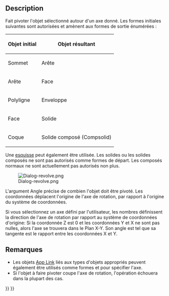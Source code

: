<languages/>

{{Docnav/fr
|[[Part_Extrude/fr|Extrusion]]
|[[Part_Mirror/fr|Objet en miroir]]
|[[Part_Workbench/fr|Atelier Part]]
|IconL=Part_Extrude.svg
|IconR=Part_Mirror.svg
|IconC=Workbench_Part.svg
}}

{{GuiCommand/fr
|Name=Part_Revolve
|Name/fr=Part Révolution
|MenuLocation=Part → Créer une révolution...
|Workbenches=[[Part_Workbench/fr|Part]]
}}

==Description==

Fait pivoter l'objet sélectionné autour d'un axe donné. Les formes initiales suivantes sont autorisées et amènent aux formes de sortie énumérées :

{| class="wikitable"
|-
! Objet initial
! Objet résultant
|-
| Sommet 
| Arête
|-
| Arête 
| Face
|-
| Polyligne 
| Enveloppe
|-
| Face
| Solide
|-
| Coque 
| Solide composé (Compsolid)
|}

Une [[Sketcher_Workbench/fr|esquisse]] peut également être utilisée. Les solides ou les solides composés ne sont pas autorisés comme formes de départ. Les composés normaux ne sont actuellement pas autorisés non plus.

[[Image:Dialog-revolve.png]]

L'argument Angle précise de combien l'objet doit être pivoté. Les coordonnées déplacent l'origine de l'axe de rotation, par rapport à l'origine du système de coordonnées.

Si vous sélectionnez un axe défini par l'utilisateur, les nombres définissent la direction de l'axe de rotation par rapport au système de coordonnées d'origine: Si la coordonnée Z est 0 et les coordonnées Y et X ne sont pas nulles, alors l'axe se trouvera dans le Plan X-Y. Son angle est tel que sa tangente est le rapport entre les coordonnées X et Y.

<span id="Notes"></span>
==Remarques==

* Les objets [[App_Link/fr|App Link]] liés aux types d'objets appropriés peuvent également être utilisés comme formes et pour spécifier l'axe. {{Version/fr|0.20}}
* Si l'objet à faire pivoter coupe l'axe de rotation, l'opération échouera dans la plupart des cas.


{{Docnav/fr
|[[Part_Extrude/fr|Extrusion]]
|[[Part_Mirror/fr|Objet en miroir]]
|[[Part_Workbench/fr|Atelier Part]]
|IconL=Part_Extrude.svg
|IconR=Part_Mirror.svg
|IconC=Workbench_Part.svg
}}

{{Part Tools navi{{#translation:}}}}
{{Userdocnavi{{#translation:}}}}